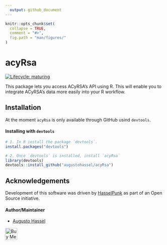 ```yaml
---
  output: github_document
---
```


<!-- README.md is generated from README.Rmd. Please edit that file -->

```r
knitr::opts_chunk$set(
  collapse = TRUE,
  comment = "#>",
  fig.path = "man/figures/"
)
```

# acyRsa

<!-- badges: start -->
[![Lifecycle: maturing](https://img.shields.io/badge/lifecycle-maturing-blue.svg)](https://www.tidyverse.org/lifecycle/#maturing)
<!-- badges: end -->

This package lets you access ACyRSA's API using R. This will enable you to integrate ACyRSA's data more easily into your R workflow.

## Installation

At the moment `acyRsa` is only available through GitHub usind `devtools`.

#### Installing with `devtools`

```r
# 1. In R install the package `devtools`.
install.packages("devtools")

# 2. Once `devtools` is installed, install `acyRsa`
library(devtools)
devtools::install_github("augustohassel/acyRsa")
```

## Acknowledgements

Development of this software was driven by [HasselPunk](https://www.hasselpunk.com) as part of an Open Source initiative.

#### Author/Maintainer
- [Augusto Hassel](https://github.com/augustohassel)


<a href="https://www.buymeacoffee.com/augustohassel" target="_blank"><img src='https://cdn.buymeacoffee.com/buttons/arial-blue.png' alt="Buy Me A Coffee" align="left" height="38"/></a>

